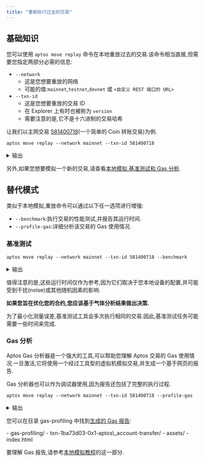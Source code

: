 ```yaml
---
title: "重新执行过去的交易"
---
```


## 基础知识


您可以使用 `aptos move replay` 命令在本地重放过去的交易.该命令相当直接,但需要您指定两部分必需的信息:

- `--network`
  - 这是您想要重放的网络
  - 可能的值:`mainnet`,`testnet`,`devnet` 或 `<自定义 REST 端口的 URL>`
- `--txn-id`
  - 这是您想要重放的交易 ID
  - 在 Explorer 上有时也被称为 `version`
  - 需要注意的是,它不是十六进制的交易哈希

让我们以主网交易 [581400718](https://explorer.aptoslabs.com/txn/581400718?network=mainnet)(一个简单的 Coin 转账交易)为例.

```shellscript filename="Terminal"
aptos move replay --network mainnet --txn-id 581400718
```

<details>
  <summary>输出</summary>

  ```shellscript
  Got 1/1 txns from RestApi.
  Replaying transaction...
  {
    "Result": {
      "transaction_hash": "0x1ba73d03a0442a845735a17c7be46f3b51e2acb0e5cf68749305c5a17539ac63",
      "gas_used": 7,
      "gas_unit_price": 100,
      "sender": "c94e16736910cc160347d01de345407fe2d350fce5635ac1150319b0fbf5630e",
      "sequence_number": 14637,
      "success": true,
      "version": 581400718,
      "vm_status": "status EXECUTED of type Execution"
    }
  }
  ```
</details>

另外,如果您想要模拟一个新的交易,请查看[本地模拟,基准测试和 Gas 分析](/zh/build/cli/working-with-move-contracts/local-simulation-benchmarking-and-gas-profiling).

## 替代模式

类似于本地模拟,重放命令可以通过以下任一选项进行增强:

- `--benchmark`:执行交易的性能测试,并报告其运行时间.
- `--profile-gas`:详细分析该交易的 Gas 使用情况.

### 基准测试

```shellscript filename="Terminal"
aptos move replay --network mainnet --txn-id 581400718 --benchmark
```

<details>
  <summary>输出</summary>

  ```shellscript
  Got 1/1 txns from RestApi.
  Benchmarking transaction...
  Running time (cold code cache): 914.821µs
  Running time (warm code cache): 820.189µs
  {
    "Result": {
      "transaction_hash": "0x1ba73d03a0442a845735a17c7be46f3b51e2acb0e5cf68749305c5a17539ac63",
      "gas_used": 7,
      "gas_unit_price": 100,
      "sender": "c94e16736910cc160347d01de345407fe2d350fce5635ac1150319b0fbf5630e",
      "sequence_number": 14637,
      "success": true,
      "version": 581400718,
      "vm_status": "status EXECUTED of type Execution"
    }
  }
  ```
</details>

值得注意的是,这些运行时间仅作为参考,因为它们取决于您本地设备的配置,并可能受到干扰(noise)或其他随机因素的影响.

**如果您旨在优化您的合约,您应该基于气体分析结果做出决策.**

<Aside type="note" emoji="ℹ️">
  为了最小化测量误差,基准测试工具会多次执行相同的交易.因此,基准测试任务可能需要一些时间来完成.
</Aside>

### Gas 分析

Aptos Gas 分析器是一个强大的工具,可以帮助您理解 Aptos 交易的 Gas 使用情况.一旦激活,它将使用一个经过工具型的虚拟机模拟交易,并生成一个基于网页的报告.

Gas 分析器也可以作为调试器使用,因为报告还包括了完整的执行过程.

```shellscript filename="Terminal"
aptos move replay --network mainnet --txn-id 581400718 --profile-gas
```

<details>
  <summary>输出</summary>

  ```shellscript
  Got 1/1 txns from RestApi.
  Profiling transaction...
  Gas report saved to gas-profiling/txn-1ba73d03-0x1-aptos_account-transfer.
  {
    "Result": {
      "transaction_hash": "0x1ba73d03a0442a845735a17c7be46f3b51e2acb0e5cf68749305c5a17539ac63",
      "gas_used": 7,
      "gas_unit_price": 100,
      "sender": "c94e16736910cc160347d01de345407fe2d350fce5635ac1150319b0fbf5630e",
      "sequence_number": 14637,
      "success": true,
      "version": 581400718,
      "vm_status": "status EXECUTED of type Execution"
    }
  }
  ```
</details>

您可以在目录 gas-profiling 中找到[生成的 Gas 报告](/zh/gas-profiling/sample-report-2/index.html):

<FileTree>
  - gas-profiling/
    - txn-1ba73d03-0x1-aptos\_account-transfer/
      - assets/
      - index.html
</FileTree>

要理解 Gas 报告,请参考[本地模拟教程](/zh/build/cli/working-with-move-contracts/local-simulation-benchmarking-and-gas-profiling.mdx#understanding-the-gas-report)的这一部分.
